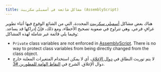 ```yaml
---
title: مشاكل شائعة في أسمبلي سكريبت (AssemblyScript)
---
```


هناك بعض مشاكل [أسمبلي سكريبت](https://github.com/AssemblyScript/assemblyscript) المحددة، التي من الشائع الوقوع فيها أثتاء تطوير غرافٍ فرعي. وهي تتراوح في صعوبة تصحيح الأخطاء، ومع ذلك، فإنّ إدراكها قد يساعد. وفيما يلي قائمة غير شاملة لهذه المشاكل:

- `Private` class variables are not enforced in [AssemblyScript](https://www.assemblyscript.org/status.html#language-features). There is no way to protect class variables from being directly changed from the class object.
- لا يتم توريث النطاق في [دوال الإغلاق](https://www.assemblyscript.org/status.html#on-closures)، أي لا يمكن استخدام المتغيرات المعلنة خارج دوال الإغلاق. الشرح في [ النقاط الهامة للمطورين #3](https://www.youtube.com/watch?v=1-8AW-lVfrA&t=3243s).
